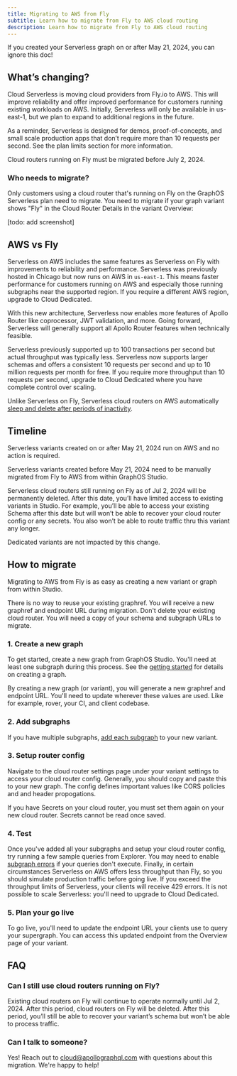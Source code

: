 ```yaml
---
title: Migrating to AWS from Fly
subtitle: Learn how to migrate from Fly to AWS cloud routing
description: Learn how to migrate from Fly to AWS cloud routing
---
```


<Note>
If you created your Serverless graph on or after May 21, 2024, you can ignore this doc!
</Note>

## What’s changing?
Cloud Serverless is moving cloud providers from Fly.io to AWS. This will improve reliability and offer improved performance for customers running existing workloads on AWS. Initially, Serverless will only be available in us-east-1, but we plan to expand to additional regions in the future.

As a reminder, Serverless is designed for demos, proof-of-concepts, and small scale production apps that don’t require more than 10 requests per second. See the plan limits section for more information.

<Note>
Cloud routers running on Fly must be migrated before July 2, 2024.
</Note>

### Who needs to migrate?

Only customers using a cloud router that's running on Fly on the GraphOS Serverless plan need to migrate. You need to migrate if your graph variant shows "Fly" in the Cloud Router Details in the variant Overview:

[todo: add screenshot]

## AWS vs Fly
Serverless on AWS includes the same features as Serverless on Fly with improvements to reliability and performance. Serverless was previously hosted in Chicago but now runs on AWS in `us-east-1`. This means faster performance for customers running on AWS and especially those running subgraphs near the supported region. If you require a different AWS region, upgrade to Cloud Dedicated.

With this new architecture, Serverless now enables more features of Apollo Router like coprocessor, JWT validation, and more. Going forward, Serverless will generally support all Apollo Router features when technically feasible.

Serverless previously supported up to 100 transactions per second but actual throughput was typically less. Serverless now supports larger schemas and offers a consistent 10 requests per second and up to 10 million requests per month for free. If you require more throughput than 10 requests per second, <TrackableLink href="https://www.apollographql.com/contact-sales?type=dedicated&referrer=docs" eventName="content_contact_cloud">upgrade</TrackableLink> to Cloud Dedicated where you have complete control over scaling.

<Note>

Unlike Serverless on Fly, Serverless cloud routers on AWS automatically [sleep and delete after periods of inactivity](./).

</Note>

## Timeline
Serverless variants created on or after May 21, 2024 run on AWS and no action is required.

Serverless variants created before May 21, 2024 need to be manually migrated from Fly to AWS from within GraphOS Studio.

Serverless cloud routers still running on Fly as of Jul 2, 2024 will be permanently deleted.
After this date, you’ll have limited access to existing variants in Studio. For example, you’ll be able to access your existing Schema after this date but will won’t be able to recover your cloud router config or any secrets. You also won’t be able to route traffic thru this variant any longer.

Dedicated variants are not impacted by this change.

## How to migrate
Migrating to AWS from Fly is as easy as creating a new variant or graph from within Studio.

<Note>
There is no way to reuse your existing graphref. You will receive a new graphref and endpoint URL during migration.
</Note> 

<Tip>
Don't delete your existing cloud router. You will need a copy of your schema and subgraph URLs to migrate.
</Tip>

### 1. Create a new graph

To get started, create a new graph from GraphOS Studio. You'll need at least one subgraph during this process. See the [getting started](/graphos/quickstart/cloud/#from-an-existing-account) for details on creating a graph.

<Note>
By creating a new graph (or variant), you will generate a new graphref and endpoint URL. You'll need to update wherever these values are used. Like for example, rover, your CI, and client codebase.
</Note>

### 2. Add subgraphs
If you have multiple subgraphs, [add each subgraph](/graphos/quickstart/next-steps/#add-another-subgraph) to your new variant.

### 3. Setup router config
Navigate to the cloud router settings page under your variant settings to access your cloud router config. Generally, you should copy and paste this to your new graph. The config defines important values like CORS policies and and header propogations.

<Note>
If you have Secrets on your cloud router, you must set them again on your new cloud router. Secrets cannot be read once saved.
</Note>

### 4. Test
Once you've added all your subgraphs and setup your cloud router config, try running a few sample queries from Explorer.
You may need to enable [subgraph errors](/graphos/cloud-routing/configuration#subgraph-error-inclusion) if your queries don't execute. 
Finally, in certain circumstances Serverless on AWS offers less throughput than Fly, so you should simulate production traffic before going live. If you exceed the throughput limits of Serverless, your clients will receive 429 errors. It is not possible to scale Serverless: you'll need to <TrackableLink href="https://www.apollographql.com/contact-sales?type=dedicated&referrer=docs" eventName="content_contact_cloud">upgrade</TrackableLink> to Cloud Dedicated.

### 5. Plan your go live
To go live, you'll need to update the endpoint URL your clients use to query your supergraph. You can access this updated endpoint from the Overview page of your variant. 

## FAQ
### Can I still use cloud routers running on Fly?
Existing cloud routers on Fly will continue to operate normally until Jul 2, 2024. After this period, cloud routers on Fly will be deleted. After this period, you’ll still be able to recover your variant’s schema but won’t be able to process traffic.

### Can I talk to someone?
Yes! Reach out to [cloud@apollographql.com](mailto:cloud@apollographql.com) with questions about this migration. We're happy to help!